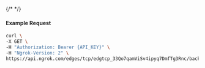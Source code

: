 {/* <!-- Code generated for API Clients. DO NOT EDIT. --> */}

#### Example Request
```bash
curl \
-X GET \
-H "Authorization: Bearer {API_KEY}" \
-H "Ngrok-Version: 2" \
https://api.ngrok.com/edges/tcp/edgtcp_33Qo7qamViSv4ipyq7DmfTg3Rnc/backend
```